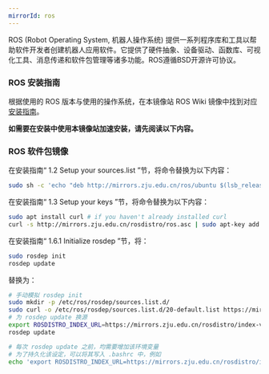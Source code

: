 ```yaml
---
mirrorId: ros
---
```


ROS (Robot Operating System, 机器人操作系统) 提供一系列程序库和工具以帮助软件开发者创建机器人应用软件。它提供了硬件抽象、设备驱动、函数库、可视化工具、消息传递和软件包管理等诸多功能。ROS遵循BSD开源许可协议。

### ROS 安装指南

根据使用的 ROS 版本与使用的操作系统，在本镜像站 ROS Wiki 镜像中找到对应 [安装指南](http://mirrors.zju.edu.cn/roswiki/ROS(2f)Installation.html)。

**如需要在安装中使用本镜像站加速安装，请先阅读以下内容。**

### ROS 软件包镜像

在安装指南“ 1.2 Setup your sources.list ”节，将命令替换为以下内容：

```bash
sudo sh -c 'echo "deb http://mirrors.zju.edu.cn/ros/ubuntu $(lsb_release -sc) main" > /etc/apt/sources.list.d/ros-latest.list'
```

在安装指南“ 1.3 Setup your keys ”节，将命令替换为以下内容：

```bash
sudo apt install curl # if you haven't already installed curl
curl -s http://mirrors.zju.edu.cn/rosdistro/ros.asc | sudo apt-key add -
```

在安装指南“ 1.6.1 Initialize rosdep ”节，将：

```bash
sudo rosdep init
rosdep update
```

替换为：

```bash
# 手动模拟 rosdep init
sudo mkdir -p /etc/ros/rosdep/sources.list.d/
sudo curl -o /etc/ros/rosdep/sources.list.d/20-default.list https://mirrors.zju.edu.cn/rosdistro/rosdep/sources.list.d/20-default.list
# 为 rosdep update 换源
export ROSDISTRO_INDEX_URL=https://mirrors.zju.edu.cn/rosdistro/index-v4.yaml
rosdep update

# 每次 rosdep update 之前，均需要增加该环境变量
# 为了持久化该设定，可以将其写入 .bashrc 中，例如
echo 'export ROSDISTRO_INDEX_URL=https://mirrors.zju.edu.cn/rosdistro/index-v4.yaml' >> ~/.bashrc
```
